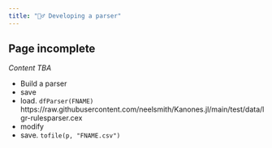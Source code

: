 ```yaml
---
title: "🤷‍♂️ Developing a parser"
---
```



::: {.callout-warning}
## Page incomplete

*Content TBA*
:::



- Build a parser
- save
- load. `dfParser(FNAME)` https://raw.githubusercontent.com/neelsmith/Kanones.jl/main/test/data/lgr-rulesparser.cex
- modify
- save. `tofile(p, "FNAME.csv")`

